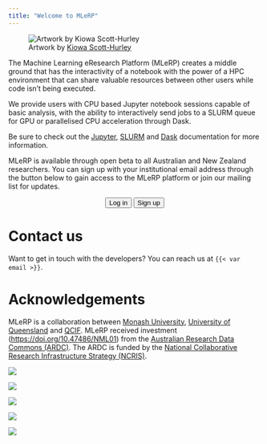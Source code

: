 ```yaml
---
title: "Welcome to MLeRP"
---
```


![Artwork by [Kiowa Scott-Hurley](https://kiowa-scott-hurley.github.io/tea-tech-and-trials/)](./images/cluster-cat.png)

The Machine Learning eResearch Platform (MLeRP) creates a middle ground that has the interactivity of a notebook with the power of a HPC environment that can share valuable resources between other users while code isn’t being executed.

We provide users with CPU based Jupyter notebook sessions capable of basic analysis, with the ability to interactively send jobs to a SLURM queue for GPU or parallelised CPU acceleration through Dask.

Be sure to check out the [Jupyter](https://docs.jupyter.org/en/latest/), [SLURM](https://slurm.schedmd.com/documentation.html) and [Dask](https://www.dask.org/) documentation for more information.

MLeRP is available through open beta to all Australian and New Zealand researchers. You can sign up with your institutional email address through the button below to gain access to the MLeRP platform or join our mailing list for updates.

<p style="text-align: center;">
    <button type="button" class="btn btn-primary btn-lg" onclick="window.location.href='https://mlerp.cloud.edu.au/launch';">Log in</button>
    <button type="button" class="btn btn-primary btn-lg" onclick="window.location.href='https://forms.gle/HuPk8ckmptq2LCaR7';">Sign up</button>
</p>

# Contact us
Want to get in touch with the developers? You can reach us at `{{< var email >}}`.

# Acknowledgements
MLeRP is a collaboration between [Monash University](https://www.monash.edu/), [University of Queensland](https://www.uq.edu.au/) and [QCIF](https://www.qcif.edu.au/). MLeRP received investment ([https://doi.org/10.47486/NML01](https://doi.org/10.47486/NML01)) from the [Australian Research Data Commons (ARDC)](https://ardc.edu.au/). The ARDC is funded by the [National Collaborative Research Infrastructure Strategy (NCRIS)](https://www.education.gov.au/ncris).

::: {layout-ncol=3 layout-valign="center"}

[![](/images/logos/monash-logo-mono.svg){#monash}](https://www.monash.edu/)

[![](/images/logos/uq.png){#uq}](https://www.uq.edu.au/)

[![](/images/logos/qcif.png){#qcif}](https://www.qcif.edu.au/)

:::

::: {layout-ncol=3 layout-valign="bottom"}

[![](/images/logos/ardc.png){#ardc}](https://ardc.edu.au/)

[![](/images/logos/ncris.png){#ncris}](https://www.education.gov.au/ncris)

:::